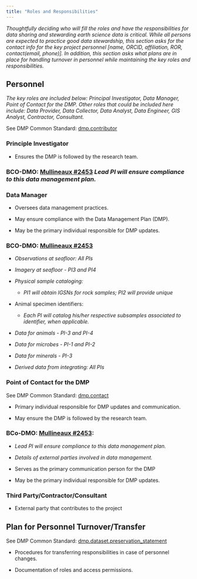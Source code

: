 ```yaml
---
title: "Roles and Responsibilities"
---
```


*Thoughtfully deciding who will fill the roles and have the responsibilities for data sharing and stewarding earth science data is critical. While all persons are expected to practice good data stewardship, this section asks for the contact info for the key project personnel [name, ORCID, affiliation, ROR, contact(email, phone)]. In addition, this section asks what plans are in place for handling turnover in personnel while maintaining the key roles and responsibilities.  *

## Personnel

*The key roles are included below: Principal Investigator, Data Manager, Point of Contact for the DMP.  Other roles that could be included here include: Data Provider, Data Collector, Data Analyst, Data Engineer, GIS Analyst, Contractor, Consultant.*

See DMP Common Standard: [dmp.contributor](https://github.com/RDA-DMP-Common/RDA-DMP-Common-Standard#dmp_contributor_table)

### Principle Investigator 

-   Ensures the DMP is followed by the research team.

::: {.callout-note}
### BCO-DMO: [Mullineaux #2453](https://drive.google.com/file/d/1-N-bHKeJbC1QTouZVT5Ae2MMSAG9CEYA/view?usp=share_link) *Lead PI will ensure compliance to this data management plan.*
:::  

### Data Manager

-   Oversees data management practices.

-   May ensure compliance with the Data Management Plan (DMP).

-   May be the primary individual responsible for DMP updates.

::: {.callout-note}
### BCO-DMO: [Mullineaux #2453](https://drive.google.com/file/d/1-N-bHKeJbC1QTouZVT5Ae2MMSAG9CEYA/view?usp=share_link)

-  *Observations at seafloor: All PIs*

-  *Imagery at seafloor - PI3 and PI4*

-  *Physical sample cataloging:*

    -  *PI1 will obtain IGSNs for rock samples; PI2 will provide unique*

-  Animal specimen identifiers:

    -  *Each PI will catalog his/her respective subsamples associated to identifier, when applicable.*

-  *Data for animals - PI-3 and PI-4*

-  *Data for microbes - PI-1 and PI-2*

-  *Data for minerals - PI-3*

-  *Derived data from integrating: All PIs*
:::

### Point of Contact for the DMP

See DMP Common Standard: [dmp.contact](https://github.com/RDA-DMP-Common/RDA-DMP-Common-Standard#dmp_contact_table)

-  Primary individual responsible for DMP updates and communication.

-  May ensure the DMP is followed by the research team.

::: {.callout-note}
### BCo-DMO: [Mullineaux #2453](https://drive.google.com/file/d/1-N-bHKeJbC1QTouZVT5Ae2MMSAG9CEYA/view?usp=share_link):

-  *Lead PI will ensure compliance to this data management plan.*

-  *Details of external parties involved in data management.*
:::

-   Serves as the primary communication person for the DMP

-   May be the primary individual responsible for DMP updates.


### Third Party/Contractor/Consultant

-   External party that contributes to the project


## Plan for Personnel Turnover/Transfer

See DMP Common Standard: [dmp.dataset.preservation_statement ](https://github.com/RDA-DMP-Common/RDA-DMP-Common-Standard#dataset_preservation)

-  Procedures for transferring responsibilities in case of personnel changes.

-  Documentation of roles and access permissions.

